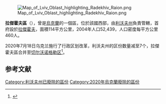 {{noteTA
|1 = zh-tw:利維夫州; zh-hans:利沃夫州; zh-hant:利沃夫州;
}}
[[Image:Map_of_Lviv_Oblast_highlighting_Radekhiv_Raion.png|right]]

'''拉傑霍夫區'''（{{lang-uk|Радехівський район}}），曾是[[烏克蘭|烏克蘭]]的一個區，位於該國西部，由[[利沃夫州|利沃夫州]]負責管轄，首府設於[[拉傑霍夫|拉傑霍夫]]，面積114平方公里，2004年人口52,439，人口密度每平方公里460人。

2020年7月18日乌克兰施行了行政区划改革，利沃夫州的区份数量减至7个，拉傑霍夫區合并至[[切尔沃诺格勒区|切尔沃诺格勒区]]<ref>{{Cite news|title=Про утворення та ліквідацію районів. Постанова Верховної Ради України № 807-ІХ.|url=http://www.golos.com.ua/article/333466|access-date=2020-10-03|date=2020-07-18|website=Голос України|language=uk|archive-date=2021-07-09|archive-url=https://web.archive.org/web/20210709121303/http://www.golos.com.ua/article/333466}}</ref>。

==参考文献==
{{Reflist}}

{{Lviv-geo-stub}}

[[Category:利沃夫州已廢除的區份|Category:利沃夫州已廢除的區份]]
[[Category:2020年烏克蘭廢除的區份|Category:2020年烏克蘭廢除的區份]]